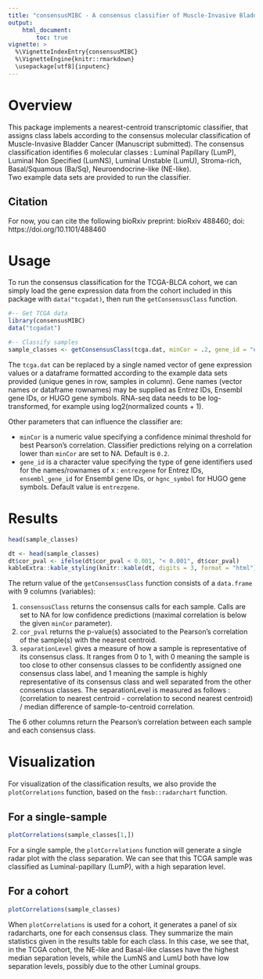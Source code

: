 ```yaml
---
title: "consensusMIBC - A consensus classifier of Muscle-Invasive Bladder Cancer Samples"
output: 
    html_document:
        toc: true
vignette: >
  %\VignetteIndexEntry{consensusMIBC}
  %\VignetteEngine{knitr::rmarkdown}
  \usepackage[utf8]{inputenc}
---
```

# Overview
This package implements a nearest-centroid transcriptomic classifier, that assigns class labels according to the consensus molecular classification of Muscle-Invasive Bladder Cancer (Manuscript submitted). The consensus classification identifies 6 molecular classes : Luminal Papillary (LumP), Luminal Non Specified (LumNS), Luminal Unstable (LumU), Stroma-rich, Basal/Squamous (Ba/Sq), Neuroendocrine-like (NE-like).  
Two example data sets are provided to run the classifier.

## Citation
For now, you can cite the following bioRxiv preprint: 
bioRxiv 488460; doi: https://doi.org/10.1101/488460

# Usage

To run the consensus classification for the TCGA-BLCA cohort, we can simply load the gene expression data from the cohort included in this package with `data("tcgadat)`, then run the `getConsensusClass` function.

```r
#-- Get TCGA data
library(consensusMIBC)
data("tcgadat")

#-- Classify samples
sample_classes <- getConsensusClass(tcga.dat, minCor = .2, gene_id = "entrezgene")
```

The `tcga.dat` can be replaced by a single named vector of gene expression values or a dataframe formatted according to the example data sets provided (unique genes in row, samples in column). Gene names (vector names or dataframe rownames) may be supplied as Entrez IDs, Ensembl gene IDs, or HUGO gene symbols. RNA-seq data needs to be log-transformed, for example using log2(normalized counts + 1). \n

Other parameters that can influence the classifier are:\n

* `minCor` is a numeric value specifying a confidence minimal threshold for best Pearson's correlation. Classifier predictions relying on a correlation lower than `minCor` are set to NA. Default is `0.2`.
* `gene_id` is a character value specifying the type of gene identifiers used for the names/rownames of x : `entrezgene` for Entrez IDs, `ensembl_gene_id` for Ensembl gene IDs, or `hgnc_symbol` for HUGO gene symbols. Default value is `entrezgene`.  


# Results

```r
head(sample_classes)
```

```r
dt <- head(sample_classes)
dt$cor_pval <- ifelse(dt$cor_pval < 0.001, "< 0.001", dt$cor_pval)
kableExtra::kable_styling(knitr::kable(dt, digits = 3, format = "html"))
```

The return value of the `getConsensusClass` function consists of a `data.frame` with 9 columns (variables):

1. `consensusClass` returns the consensus calls for each sample. Calls are set to NA for low confidence predictions (maximal correlation is below the given `minCor` parameter).
2. `cor_pval` returns the p-value(s) associated to the Pearson's correlation of the sample(s) with the nearest centroid. 
3. `separationLevel` gives a measure of how a sample is representative of its consensus class. It ranges from 0 to 1, with 0 meaning the sample is too close to other consensus classes to be confidently assigned one consensus class label, and 1 meaning the sample is highly representative of its consensus class and well separated from the other consensus classes. The separationLevel is measured as follows : (correlation to nearest centroid - correlation to second nearest centroid) / median difference of sample-to-centroid correlation. 

The 6 other columns return the Pearson's correlation between each sample and each consensus class.

# Visualization

For visualization of the classification results, we also provide the `plotCorrelations` function, based on the `fmsb::radarchart` function.

## For a single-sample
```r
plotCorrelations(sample_classes[1,])
```

For a single sample, the `plotCorrelations` function will generate a single radar plot with the class separation. We can see that this TCGA sample was classified as Luminal-papillary (LumP), with a high separation level.

## For a cohort

```r
plotCorrelations(sample_classes)
```

When `plotCorrelations` is used for a cohort, it generates a panel of six radarcharts, one for each consensus class. They summarize the main statistics given in the results table for each class. In this case, we see that, in the TCGA cohort, the NE-like and Basal-like classes have the highest median separation levels, while the LumNS and LumU both have low separation levels, possibly due to the other Luminal groups.
